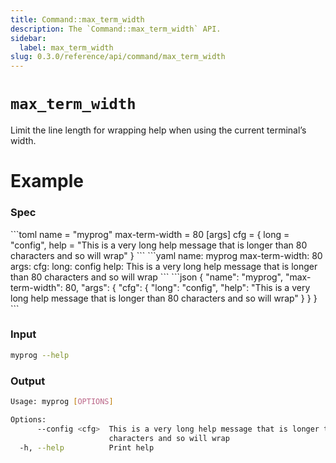 ```yaml
---
title: Command::max_term_width
description: The `Command::max_term_width` API.
sidebar:
  label: max_term_width
slug: 0.3.0/reference/api/command/max_term_width
---
```



# `max_term_width` <LinkButton href="https://docs.rs/clap/latest/clap/struct.Command.html#method.max_term_width" icon="open-book" variant="minimal" />

<Badge text="since 0.1.0" size="small" />

Limit the line length for wrapping help when using the current terminal’s width.

# Example

### Spec

<Tabs syncKey="format">
  <TabItem label="TOML">
    ```toml
    name = "myprog"
    max-term-width = 80
    [args]
    cfg = { long = "config", help = "This is a very long help message that is longer than 80 characters and so will wrap" }
    ```
  </TabItem>

  <TabItem label="YAML">
    ```yaml
    name: myprog
    max-term-width: 80
    args:
      cfg:
        long: config
        help: This is a very long help message that is longer than 80 characters and so will wrap
    ```
  </TabItem>

  <TabItem label="JSON">
    ```json
    {
      "name": "myprog",
      "max-term-width": 80,
      "args": {
        "cfg": {
          "long": "config",
          "help": "This is a very long help message that is longer than 80 characters and so will wrap"
        }
      }
    }
    ```
  </TabItem>
</Tabs>

### Input

```bash
myprog --help
```

### Output

```bash
Usage: myprog [OPTIONS]

Options:
      --config <cfg>  This is a very long help message that is longer than 80
                      characters and so will wrap
  -h, --help          Print help
```
